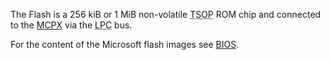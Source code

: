 The Flash is a 256 kiB or 1 MiB non-volatile <abbr title="Thin Small Outline Package">TSOP</abbr> ROM chip and connected to the [[MCPX]] via the <abbr title="Low Pin Count">LPC</abbr> bus.

For the content of the Microsoft flash images see [[BIOS]].
